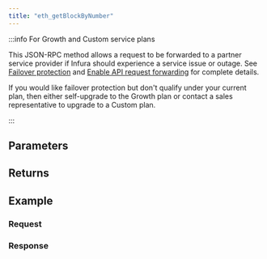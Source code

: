 ```yaml
---
title: "eth_getBlockByNumber"
---
```




<Description />

:::info For Growth and Custom service plans

This JSON-RPC method allows a request to be forwarded to a partner service provider if Infura should
experience a service issue or outage. See [Failover protection](../concepts/failover-protection.md)
and [Enable API request forwarding](../how-to/failover-protection-imp-polygon.md)
for complete details.

If you would like failover protection but don't qualify under your current plan, then either
self-upgrade to the Growth plan or contact a sales representative to upgrade to a Custom plan.

:::

## Parameters


<Params />

## Returns


<Returns />

## Example


<Example />

### Request


<Request />

### Response


<Response />
